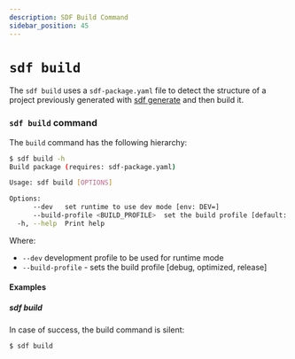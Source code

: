 ```yaml
---
description: SDF Build Command
sidebar_position: 45
---
```


# `sdf build`

The `sdf build` uses a `sdf-package.yaml` file to detect the structure of a project previously generated with [sdf generate] and then build it.

### `sdf build` command

The `build` command has the following hierarchy:

```bash copy="fl"
$ sdf build -h
Build package (requires: sdf-package.yaml)

Usage: sdf build [OPTIONS]

Options:
      --dev   set runtime to use dev mode [env: DEV=]
      --build-profile <BUILD_PROFILE>  set the build profile [default: release]
  -h, --help  Print help
```

Where:
* `--dev` development profile to be used for runtime mode
* `--build-profile` - sets the build profile [debug, optimized, release]
#### Examples

##### sdf build

In case of success, the build command is silent:

```bash copy="fl"
$ sdf build
```

[sdf generate]: cli/generate.mdx